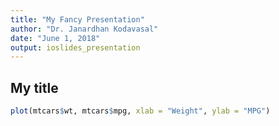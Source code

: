 ```yaml
---
title: "My Fancy Presentation"
author: "Dr. Janardhan Kodavasal"
date: "June 1, 2018"
output: ioslides_presentation
---
```


## My title

```r
plot(mtcars$wt, mtcars$mpg, xlab = "Weight", ylab = "MPG")
```
